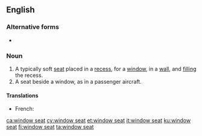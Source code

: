 {{also|window-seat}}
==English==

===Alternative forms===
* {{l|en|window-seat}}

===Noun===
{{en-noun|head=[[window]] [[seat]]}}

# A typically soft [[seat]] placed in a [[recess]], for a [[window]], in a [[wall]], and [[fill]]ing the recess.
# A seat beside a window, as in a passenger aircraft.

====Translations====
{{trans-top|seat in a recess with a window}}
* French: {{t+|fr|coussiège|m}}
{{trans-mid}}
{{trans-bottom}}

[[ca:window seat]]
[[cy:window seat]]
[[et:window seat]]
[[it:window seat]]
[[ku:window seat]]
[[fi:window seat]]
[[ta:window seat]]